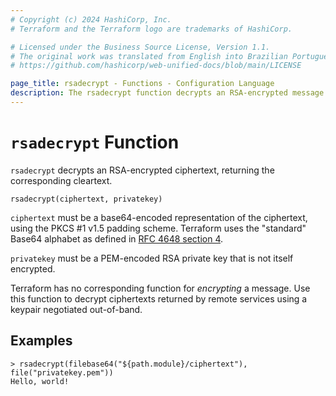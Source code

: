 ```yaml
---
# Copyright (c) 2024 HashiCorp, Inc.
# Terraform and the Terraform logo are trademarks of HashiCorp.

# Licensed under the Business Source License, Version 1.1.
# The original work was translated from English into Brazilian Portuguese.
# https://github.com/hashicorp/web-unified-docs/blob/main/LICENSE

page_title: rsadecrypt - Functions - Configuration Language
description: The rsadecrypt function decrypts an RSA-encrypted message.
---
```


# `rsadecrypt` Function

`rsadecrypt` decrypts an RSA-encrypted ciphertext, returning the corresponding
cleartext.

```hcl
rsadecrypt(ciphertext, privatekey)
```

`ciphertext` must be a base64-encoded representation of the ciphertext, using
the PKCS #1 v1.5 padding scheme. Terraform uses the "standard" Base64 alphabet
as defined in [RFC 4648 section 4](https://tools.ietf.org/html/rfc4648#section-4).

`privatekey` must be a PEM-encoded RSA private key that is not itself
encrypted.

Terraform has no corresponding function for _encrypting_ a message. Use this
function to decrypt ciphertexts returned by remote services using a keypair
negotiated out-of-band.

## Examples

```
> rsadecrypt(filebase64("${path.module}/ciphertext"), file("privatekey.pem"))
Hello, world!
```
